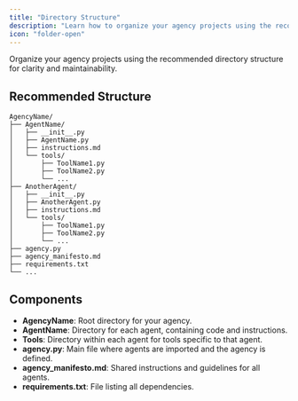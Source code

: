```yaml
---
title: "Directory Structure"
description: "Learn how to organize your agency projects using the recommended directory structure."
icon: "folder-open"
---
```


Organize your agency projects using the recommended directory structure for clarity and maintainability.

## Recommended Structure

```
AgencyName/
├── AgentName/
│   ├── __init__.py
│   ├── AgentName.py
│   ├── instructions.md
│   └── tools/
│       ├── ToolName1.py
│       ├── ToolName2.py
│       └── ...
├── AnotherAgent/
│   ├── __init__.py
│   ├── AnotherAgent.py
│   ├── instructions.md
│   └── tools/
│       ├── ToolName1.py
│       ├── ToolName2.py
│       └── ...
├── agency.py
├── agency_manifesto.md
├── requirements.txt
└── ...
```

## Components

- **AgencyName**: Root directory for your agency.
- **AgentName**: Directory for each agent, containing code and instructions.
- **Tools**: Directory within each agent for tools specific to that agent.
- **agency.py**: Main file where agents are imported and the agency is defined.
- **agency_manifesto.md**: Shared instructions and guidelines for all agents.
- **requirements.txt**: File listing all dependencies.
